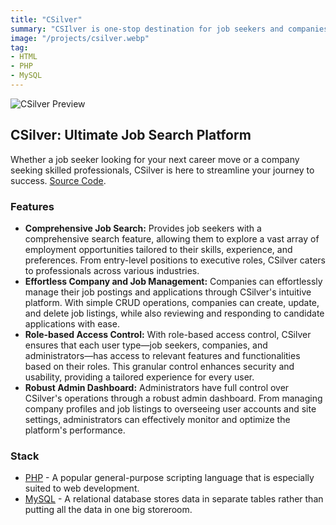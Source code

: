 ```yaml
---
title: "CSilver"
summary: "CSIlver is one-stop destination for job seekers and companies alike. Built with PHP, CSilver provides a seamless platform for finding employment opportunities, managing job postings, and connecting job seekers with companies. With MySQL for databases, CSilver ensures efficient data storage and retrieval, enabling smooth user experiences."
image: "/projects/csilver.webp"
tag: 
- HTML
- PHP
- MySQL
---
```


![CSilver Preview](/projects/csilver.webp)

## CSilver: Ultimate Job Search Platform
Whether a job seeker looking for your next career move or a company seeking skilled professionals, CSilver is here to streamline your journey to success.
[Source Code](https://github.com/bforbilly24/sim_job_arrangement).

### Features
- **Comprehensive Job Search:** Provides job seekers with a comprehensive search feature, allowing them to explore a vast array of employment opportunities tailored to their skills, experience, and preferences. From entry-level positions to executive roles, CSilver caters to professionals across various industries.
- **Effortless Company and Job Management:** Companies can effortlessly manage their job postings and applications through CSilver's intuitive platform. With simple CRUD operations, companies can create, update, and delete job listings, while also reviewing and responding to candidate applications with ease.
- **Role-based Access Control:** With role-based access control, CSilver ensures that each user type—job seekers, companies, and administrators—has access to relevant features and functionalities based on their roles. This granular control enhances security and usability, providing a tailored experience for every user.
- **Robust Admin Dashboard:**  Administrators have full control over CSilver's operations through a robust admin dashboard. From managing company profiles and job listings to overseeing user accounts and site settings, administrators can effectively monitor and optimize the platform's performance.

### Stack
- [PHP](https://www.php.net) - A popular general-purpose scripting language that is especially suited to web development.
- [MySQL](https://www.mysql.com) - A relational database stores data in separate tables rather than putting all the data in one big storeroom.